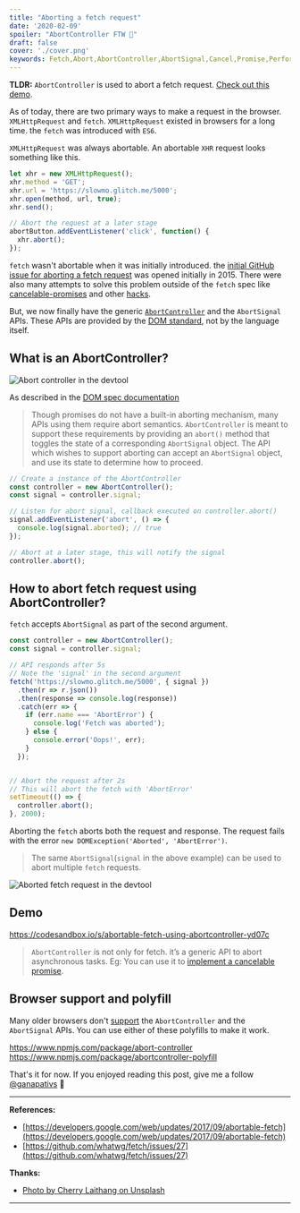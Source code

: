 ```yaml
---
title: "Aborting a fetch request"
date: '2020-02-09'
spoiler: "AbortController FTW 🎉"
draft: false
cover: './cover.png'
keywords: Fetch,Abort,AbortController,AbortSignal,Cancel,Promise,Performance,Cancelable
---
```



**TLDR:** `AbortController` is used to abort a fetch request. [Check out this demo](#demo).

As of today, there are two primary ways to make a request in the browser. `XMLHttpRequest` and `fetch`.
`XMLHttpRequest` existed in browsers for a long time. the `fetch` was introduced with `ES6`.

`XMLHttpRequest` was always abortable. An abortable `XHR` request looks something like this.

```javascript
let xhr = new XMLHttpRequest();
xhr.method = 'GET';
xhr.url = 'https://slowmo.glitch.me/5000';
xhr.open(method, url, true);
xhr.send();

// Abort the request at a later stage
abortButton.addEventListener('click', function() {
  xhr.abort();
});
```

`fetch` wasn't abortable when it was initially introduced.
the [initial GitHub issue for aborting a fetch request][abort fetch issue] was opened initially in 2015.
There were also many attempts to solve this problem outside of the `fetch` spec
like [cancelable-promises][cancelable-promises-github] and other [hacks][cancelable-promise-hack].

But, we now finally have the generic [`AbortController`][abort controller MDN] and the `AbortSignal` APIs.
These APIs are provided by the [DOM standard][DOM standard], not by the language itself.

## What is an AbortController?

![Abort controller in the devtool](./abort-controller-devtool-eval.png)

As described in the [DOM spec documentation][DOM standard]

> Though promises do not have a built-in aborting mechanism, many APIs using them require
> abort semantics. `AbortController` is meant to support these requirements by providing an `abort()`
> method that toggles the state of a corresponding `AbortSignal` object. The API which wishes to
> support aborting can accept an `AbortSignal` object, and use its state to determine how to proceed.

```js
// Create a instance of the AbortController
const controller = new AbortController();
const signal = controller.signal;

// Listen for abort signal, callback executed on controller.abort()
signal.addEventListener('abort', () => {
  console.log(signal.aborted); // true
});

// Abort at a later stage, this will notify the signal
controller.abort();
```

## How to abort fetch request using AbortController?

`fetch` accepts `AbortSignal` as part of the second argument.

```js
const controller = new AbortController();
const signal = controller.signal;

// API responds after 5s
// Note the 'signal' in the second argument
fetch('https://slowmo.glitch.me/5000', { signal })
  .then(r => r.json())
  .then(response => console.log(response))
  .catch(err => {
    if (err.name === 'AbortError') {
      console.log('Fetch was aborted');
    } else {
      console.error('Oops!', err);
    }
  });


// Abort the request after 2s
// This will abort the fetch with 'AbortError'
setTimeout(() => {
  controller.abort();
}, 2000);
```

Aborting the `fetch` aborts both the request and response.
The request fails with the error `new DOMException('Aborted', 'AbortError')`.

> The same `AbortSignal`(`signal` in the above example) can be used to abort multiple `fetch` requests.

![Aborted fetch request in the devtool](./fetch-devtool-cancelled.png)

## Demo

https://codesandbox.io/s/abortable-fetch-using-abortcontroller-yd07c

> `AbortController` is not only for fetch. it’s a generic API to abort asynchronous tasks.
> Eg: You can use it to [implement a cancelable promise][cancel promise].

## Browser support and polyfill

<CaniuseEmbed featureName="abortcontroller" />

Many older browsers don't [support][abortcontroller caniuse] the `AbortController` and the `AbortSignal` APIs.
You can use either of these polyfills to make it work.

https://www.npmjs.com/package/abort-controller
https://www.npmjs.com/package/abortcontroller-polyfill

That's it for now. If you enjoyed reading this post, give me a follow [@ganapativs](https://twitter.com/ganapativs) 😬

---

**References:**

- [https://developers.google.com/web/updates/2017/09/abortable-fetch](https://developers.google.com/web/updates/2017/09/abortable-fetch)
- [https://github.com/whatwg/fetch/issues/27](https://github.com/whatwg/fetch/issues/27)

**Thanks:**

- [Photo by Cherry Laithang on Unsplash](https://unsplash.com/photos/NmPpz1jA_JE)

---

[abort fetch issue]: https://github.com/whatwg/fetch/issues/27
[cancelable-promises-github]: https://github.com/tc39/proposal-cancelable-promises
[cancelable-promise-hack]: https://github.com/whatwg/fetch/issues/27#issuecomment-267483591
[cancel promise]: https://egghead.io/lessons/react-cancel-a-promise-using-abortcontroller
[DOM standard]: https://dom.spec.whatwg.org/#aborting-ongoing-activities
[abort controller MDN]: https://developer.mozilla.org/en-US/docs/Web/API/AbortController
[abortcontroller caniuse]: https://caniuse.com/#feat=abortcontroller
